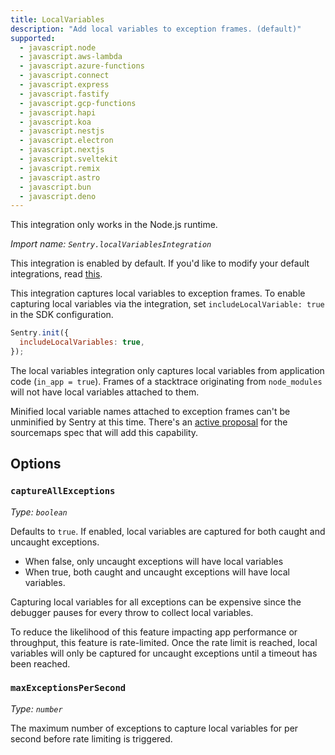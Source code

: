 ```yaml
---
title: LocalVariables
description: "Add local variables to exception frames. (default)"
supported:
  - javascript.node
  - javascript.aws-lambda
  - javascript.azure-functions
  - javascript.connect
  - javascript.express
  - javascript.fastify
  - javascript.gcp-functions
  - javascript.hapi
  - javascript.koa
  - javascript.nestjs
  - javascript.electron
  - javascript.nextjs
  - javascript.sveltekit
  - javascript.remix
  - javascript.astro
  - javascript.bun
  - javascript.deno
---
```


<Alert level="info">

This integration only works in the Node.js runtime.

</Alert>

_Import name: `Sentry.localVariablesIntegration`_

This integration is enabled by default. If you'd like to modify your default integrations, read [this](./../#modifying-default-integrations).

This integration captures local variables to exception frames. To enable capturing local variables via the integration, set `includeLocalVariable: true` in the SDK configuration.

```JavaScript
Sentry.init({
  includeLocalVariables: true,
});
```

The local variables integration only captures local variables from application code (`in_app = true`). Frames of a stacktrace originating from `node_modules` will not have local variables attached to them.

<Alert level="warning">

Minified local variable names attached to exception frames can't be unminified by Sentry at this time. There's an [active proposal](https://github.com/tc39/source-map/blob/main/proposals/scopes.md) for the sourcemaps spec that will add this capability.

</Alert>

## Options

### `captureAllExceptions`

_Type: `boolean`_

Defaults to `true`. If enabled, local variables are captured for both caught and uncaught exceptions.

- When false, only uncaught exceptions will have local variables
- When true, both caught and uncaught exceptions will have local variables.

Capturing local variables for all exceptions can be expensive since the debugger pauses for every throw to collect
local variables.

To reduce the likelihood of this feature impacting app performance or throughput, this feature is rate-limited.
Once the rate limit is reached, local variables will only be captured for uncaught exceptions until a timeout has
been reached.

### `maxExceptionsPerSecond`

_Type: `number`_

The maximum number of exceptions to capture local variables for per second before rate limiting is triggered.

